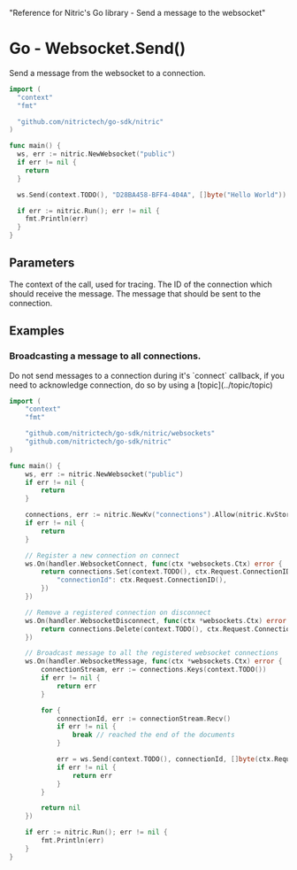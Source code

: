   "Reference for Nitric's Go library - Send a message to the websocket"

# Go - Websocket.Send()

Send a message from the websocket to a connection.

```go
import (
  "context"
  "fmt"

  "github.com/nitrictech/go-sdk/nitric"
)

func main() {
  ws, err := nitric.NewWebsocket("public")
  if err != nil {
    return
  }

  ws.Send(context.TODO(), "D28BA458-BFF4-404A", []byte("Hello World"))

  if err := nitric.Run(); err != nil {
    fmt.Println(err)
  }
}
```

## Parameters

<Properties>
  <Property name="ctx" required type="context">
    The context of the call, used for tracing.
  </Property>
  <Property name="connectionId" required type="string">
    The ID of the connection which should receive the message.
  </Property>
  <Property name="message" required type="[]byte">
    The message that should be sent to the connection.
  </Property>
</Properties>

## Examples

### Broadcasting a message to all connections.

<Note>
  Do not send messages to a connection during it's `connect` callback, if you
  need to acknowledge connection, do so by using a [topic](../topic/topic)
</Note>

```go
import (
	"context"
	"fmt"

	"github.com/nitrictech/go-sdk/nitric/websockets"
	"github.com/nitrictech/go-sdk/nitric"
)

func main() {
	ws, err := nitric.NewWebsocket("public")
	if err != nil {
		return
	}

	connections, err := nitric.NewKv("connections").Allow(nitric.KvStoreGet, nitric.KvStoreSet, nitric.KvStoreDelete)
	if err != nil {
		return
	}

	// Register a new connection on connect
	ws.On(handler.WebsocketConnect, func(ctx *websockets.Ctx) error {
		return connections.Set(context.TODO(), ctx.Request.ConnectionID(), map[string]interface{}{
			"connectionId": ctx.Request.ConnectionID(),
		})
	})

	// Remove a registered connection on disconnect
	ws.On(handler.WebsocketDisconnect, func(ctx *websockets.Ctx) error {
		return connections.Delete(context.TODO(), ctx.Request.ConnectionID())
	})

	// Broadcast message to all the registered websocket connections
	ws.On(handler.WebsocketMessage, func(ctx *websockets.Ctx) error {
		connectionStream, err := connections.Keys(context.TODO())
		if err != nil {
			return err
		}

		for {
			connectionId, err := connectionStream.Recv()
			if err != nil {
				break // reached the end of the documents
			}

			err = ws.Send(context.TODO(), connectionId, []byte(ctx.Request.Message()))
			if err != nil {
				return err
			}
		}

		return nil
	})

	if err := nitric.Run(); err != nil {
		fmt.Println(err)
	}
}

```
